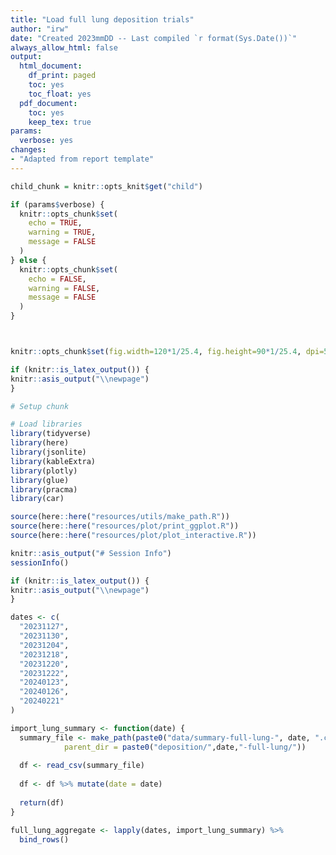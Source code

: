 ```yaml
---
title: "Load full lung deposition trials"
author: "irw"
date: "Created 2023mmDD -- Last compiled `r format(Sys.Date())`"
always_allow_html: false
output:
  html_document:
    df_print: paged
    toc: yes
    toc_float: yes
  pdf_document:
    toc: yes
    keep_tex: true
params:
  verbose: yes
changes:
- "Adapted from report template"
---
```


```r

child_chunk = knitr::opts_knit$get("child")

```


```r
if (params$verbose) {
  knitr::opts_chunk$set(
    echo = TRUE,
    warning = TRUE,
    message = FALSE
  )
} else {
  knitr::opts_chunk$set(
    echo = FALSE,
    warning = FALSE,
    message = FALSE
  )
}



knitr::opts_chunk$set(fig.width=120*1/25.4, fig.height=90*1/25.4, dpi=500)
```

```r
if (knitr::is_latex_output()) {
knitr::asis_output("\\newpage")
}
```

```r
# Setup chunk

# Load libraries
library(tidyverse)
library(here)
library(jsonlite)
library(kableExtra)
library(plotly)
library(glue)
library(pracma)
library(car)

source(here::here("resources/utils/make_path.R"))
source(here::here("resources/plot/print_ggplot.R"))
source(here::here("resources/plot/plot_interactive.R"))

knitr::asis_output("# Session Info")
sessionInfo()
```

```r
if (knitr::is_latex_output()) {
knitr::asis_output("\\newpage")
}
```

```r
dates <- c(
  "20231127",
  "20231130",
  "20231204",
  "20231218",
  "20231220",
  "20231222",
  "20240123",
  "20240126",
  "20240221"
)

import_lung_summary <- function(date) {
  summary_file <- make_path(paste0("data/summary-full-lung-", date, ".csv"), 
            parent_dir = paste0("deposition/",date,"-full-lung/"))
  
  df <- read_csv(summary_file)
  
  df <- df %>% mutate(date = date)
  
  return(df)
}

full_lung_aggregate <- lapply(dates, import_lung_summary) %>% 
  bind_rows()
```


